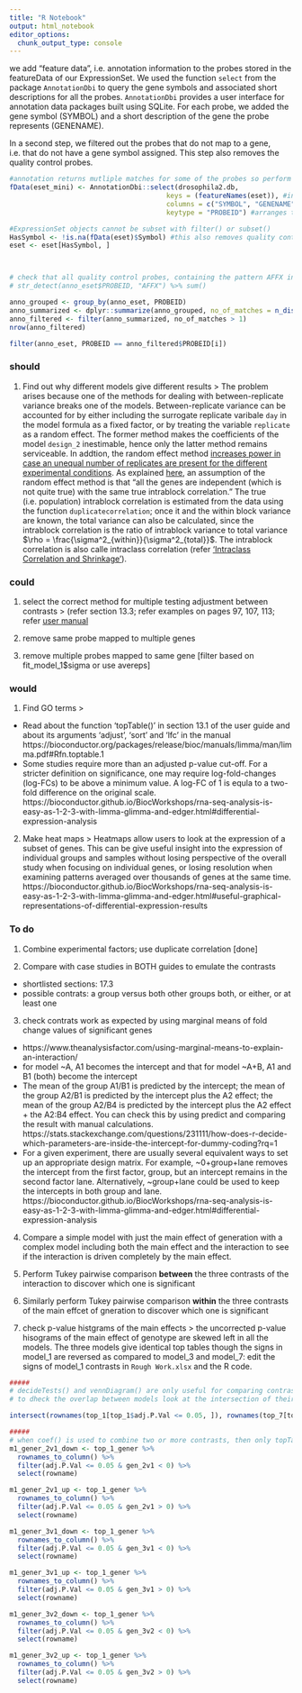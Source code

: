 ```yaml
---
title: "R Notebook"
output: html_notebook
editor_options: 
  chunk_output_type: console
---
```

we add “feature data”, i.e. annotation information to the probes stored in the featureData of our ExpressionSet. We used the function `select` from the package `AnnotationDbi` to query the gene symbols and associated short descriptions for all the probes. `AnnotationDbi` provides a user interface for annotation data packages built using SQLite. For each probe, we added the gene symbol (SYMBOL) and a short description of the gene the probe represents (GENENAME).

In a second step, we filtered out the probes that do not map to a gene, i.e. that do not have a gene symbol assigned. This step also removes the quality control probes.

```r
#annotation returns mutliple matches for some of the probes so perform it after obtaining DE gene list 
fData(eset_mini) <- AnnotationDbi::select(drosophila2.db,
                                       keys = (featureNames(eset)), #indexes the rows
                                       columns = c("SYMBOL", "GENENAME"), #indexes the columns
                                       keytype = "PROBEID") #arranges the output by this column

#ExpressionSet objects cannot be subset with filter() or subset()
HasSymbol <- !is.na(fData(eset)$Symbol) #this also removes quality control probes
eset <- eset[HasSymbol, ] 



# check that all quality control probes, containing the pattern AFFX in their name, were removed
# str_detect(anno_eset$PROBEID, "AFFX") %>% sum()

anno_grouped <- group_by(anno_eset, PROBEID)
anno_summarized <- dplyr::summarize(anno_grouped, no_of_matches = n_distinct(SYMBOL))
anno_filtered <- filter(anno_summarized, no_of_matches > 1)
nrow(anno_filtered)

filter(anno_eset, PROBEID == anno_filtered$PROBEID[i])
```

### should
1. Find out why different models give different results
> The problem arises because one of the methods for dealing with between-replicate variance breaks one of the models.  Between-replicate variance can be accounted for by either including the surrogate replicate varibale `day` in the model formula as a fixed factor, or by treating the variable `replicate` as a random effect. The former method makes the coefficients of the model `design_2` inestimable, hence only the latter method remains serviceable. In addtion, the random effect method [increases power in case an unequal number of replicates are present for the different experimental conditions](https://support.bioconductor.org/p/57840/).
As explained [here](https://newonlinecourses.science.psu.edu/stat555/node/48/), an assumption of the random effect method is that "all the genes are independent (which is not quite true) with the same true intrablock correlation." The true (i.e. population) intrablock correlation is estimated from the data using the function `duplicatecorrelation`; once it and the within block variance are known, the total variance can also be calculated, since the intrablock correlation is the ratio of intrablock variance to total variance  $\rho = \frac{\sigma^2_{within}}{\sigma^2_{total}}$. The intrablock correlation is also calle intraclass correlation (refer ['Intraclass Correlation and Shrinkage'](https://newonlinecourses.science.psu.edu/stat555/node/74/)).

### could
1. select the correct method for multiple testing adjustment between contrasts
> (refer section 13.3; refer examples on pages 97, 107, 113; refer [user manual](https://bioconductor.org/packages/release/bioc/manuals/limma/man/limma.pdf#Rfn.decideTests.1)

2. remove same probe mapped to multiple genes
3. remove multiple probes mapped to same gene [filter based on fit_model_1$sigma or use avereps]
 
### would
1. Find GO terms
>
* Read about the function 'topTable()' in section 13.1 of the user guide and about its arguments 'adjust', 'sort' and 'lfc' in the manual https://bioconductor.org/packages/release/bioc/manuals/limma/man/limma.pdf#Rfn.toptable.1
* Some studies require more than an adjusted p-value cut-off. For a stricter definition on significance, one may require log-fold-changes (log-FCs) to be above a minimum value. A log-FC of 1 is equla to a two-fold difference on the original scale. https://bioconductor.github.io/BiocWorkshops/rna-seq-analysis-is-easy-as-1-2-3-with-limma-glimma-and-edger.html#differential-expression-analysis

2. Make heat maps
> Heatmaps allow users to look at the expression of a subset of genes. This can be give useful insight into the expression of individual groups and samples without losing perspective of the overall study when focusing on individual genes, or losing resolution when examining patterns averaged over thousands of genes at the same time.
https://bioconductor.github.io/BiocWorkshops/rna-seq-analysis-is-easy-as-1-2-3-with-limma-glimma-and-edger.html#useful-graphical-representations-of-differential-expression-results

### To do
1. Combine experimental factors; use duplicate correlation [done]

2. Compare with case studies in BOTH guides to emulate the contrasts
* shortlisted sections: 17.3
* possible contrats: a group versus both other groups both, or either, or at least one

3. check contrats work as expected by using marginal means of fold change values of significant genes 
* https://www.theanalysisfactor.com/using-marginal-means-to-explain-an-interaction/
* for model ~A, A1 becomes the intercept and that for model ~A+B, A1 and B1 (both) become the intercept
* The mean of the group A1/B1 is predicted by the intercept; the mean of the group A2/B1 is predicted by the intercept plus the A2 effect; the mean of the group A2/B4 is predicted by the intercept plus the A2 effect + the A2:B4 effect. You can check this by using predict and comparing the result with manual calculations. https://stats.stackexchange.com/questions/231111/how-does-r-decide-which-parameters-are-inside-the-intercept-for-dummy-coding?rq=1
* For a given experiment, there are usually several equivalent ways to set up an appropriate design matrix. For example, ~0+group+lane removes the intercept from the first factor, group, but an intercept remains in the second factor lane. Alternatively, ~group+lane could be used to keep the intercepts in both group and lane. https://bioconductor.github.io/BiocWorkshops/rna-seq-analysis-is-easy-as-1-2-3-with-limma-glimma-and-edger.html#differential-expression-analysis

4. Compare a simple model with just the main effect of generation with a complex model including both the main effect and the interaction to see if the interaction is driven completely by the main effect.

5. Perform Tukey pairwise comparison **between** the three contrasts of the interaction to discover which one is significant
6. Similarly perform Tukey pairwise comparison **within** the three contrasts of the main effcet of gneration to discover which one is significant

7. check p-value histgrams of the main effects
> the uncorrected p-value hisograms of the main effect of genotype are skewed left in all the models. The three models give identical top tables though the signs in model_1 are reversed as compared to model_3 and model_7: edit the signs of model_1 contrasts in `Rough Work.xlsx` and the R code.


```r
#####
# decideTests() and vennDiagram() are only useful for comparing contrasts present within a model
# to dheck the overlap between models look at the intersection of their respective topTable() outputs

intersect(rownames(top_1[top_1$adj.P.Val <= 0.05, ]), rownames(top_7[top_1$adj.P.Val <= 0.05, ]))

#####
# when coef() is used to combine two or more contrasts, then only topTable() output is useful
m1_gener_2v1_down <- top_1_gener %>%
  rownames_to_column() %>%
  filter(adj.P.Val <= 0.05 & gen_2v1 < 0) %>% 
  select(rowname)

m1_gener_2v1_up <- top_1_gener %>% 
  rownames_to_column() %>%
  filter(adj.P.Val <= 0.05 & gen_2v1 > 0) %>% 
  select(rowname)

m1_gener_3v1_down <- top_1_gener %>%
  rownames_to_column() %>%
  filter(adj.P.Val <= 0.05 & gen_3v1 < 0) %>% 
  select(rowname)

m1_gener_3v1_up <- top_1_gener %>% 
  rownames_to_column() %>%
  filter(adj.P.Val <= 0.05 & gen_3v1 > 0) %>%
  select(rowname)

m1_gener_3v2_down <- top_1_gener %>% 
  rownames_to_column() %>%
  filter(adj.P.Val <= 0.05 & gen_3v2 < 0) %>%
  select(rowname)

m1_gener_3v2_up <- top_1_gener %>% 
  rownames_to_column() %>%
  filter(adj.P.Val <= 0.05 & gen_3v2 > 0) %>% 
  select(rowname)
```

